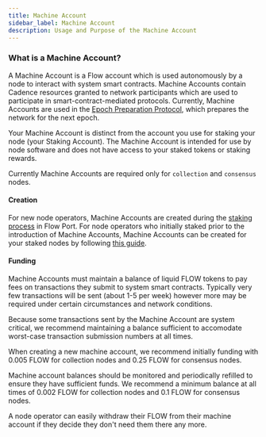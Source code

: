 ```yaml
---
title: Machine Account
sidebar_label: Machine Account
description: Usage and Purpose of the Machine Account
---
```


### What is a Machine Account?

A Machine Account is a Flow account which is used autonomously by a node to interact with
system smart contracts. Machine Accounts contain Cadence resources granted to network 
participants which are used to participate in smart-contract-mediated protocols. Currently,
Machine Accounts are used in the [Epoch Preparation Protocol](./04-epoch-preparation.mdx), 
which prepares the network for the next epoch.

Your Machine Account is distinct from the account you use for staking your node (your Staking Account).
The Machine Account is intended for use by node software and does not have access to your staked tokens or staking rewards.

<Callout type="info">

Currently Machine Accounts are required only for `collection` and `consensus` nodes.

</Callout>

#### Creation

For new node operators, Machine Accounts are created during the [staking process](../nodes/flow-port/staking-guide.md) in Flow Port.
For node operators who initially staked prior to the introduction of Machine Accounts, Machine Accounts can be
created for your staked nodes by following [this guide](../nodes/node-operation/machine-existing-operator.mdx).

#### Funding

Machine Accounts must maintain a balance of liquid FLOW tokens to pay fees on transactions they
submit to system smart contracts. Typically very few transactions will be sent (about 1-5 per week)
however more may be required under certain circumstances and network conditions.

<Callout type="info">

Because some transactions sent by the Machine Account are system critical, we recommend maintaining
a balance sufficient to accomodate worst-case transaction submission numbers at all times.

</Callout>

When creating a new machine account, we recommend initially funding with 0.005 FLOW for collection nodes and
0.25 FLOW for consensus nodes.

Machine account balances should be monitored and periodically refilled to ensure they have sufficient funds.
We recommend a minimum balance at all times of 0.002 FLOW for collection nodes and 0.1 FLOW for consensus nodes.

A node operator can easily withdraw their FLOW from their machine account if they decide they don't need them there any more.
